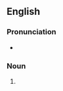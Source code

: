{{also|coworkers|cow-orkers}}

==English==

===Pronunciation===
* {{IPA|/kəʊˈwɜː.kəɹz/|lang=en}}

===Noun===
{{head|en|noun plural form}}

# {{plural of|co-worker|lang=en}}